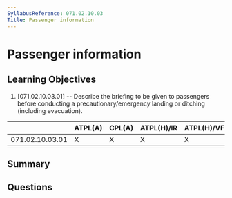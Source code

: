 ```yaml
---
SyllabusReference: 071.02.10.03
Title: Passenger information
---
```


# Passenger information

## Learning Objectives

1. [071.02.10.03.01] -- Describe the briefing to be given to passengers before
   conducting a precautionary/emergency landing or ditching (including
   evacuation).

|                 | ATPL(A) | CPL(A) | ATPL(H)/IR | ATPL(H)/VFR | CPL(H) | IR  | CBIR(A) |
| --------------- | ------- | ------ | ---------- | ----------- | ------ | --- | ------- |
| 071.02.10.03.01 | X       | X      | X          | X           | X      |     |         |

## Summary

## Questions
